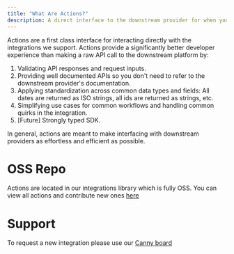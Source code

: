 ```yaml
---
title: "What Are Actions?"
description: A direct interface to the downstream provider for when you need more fine-grained control than the Unified API gives you.
---
```


Actions are a first class interface for interacting directly with the integrations we support. Actions provide a significantly better developer experience than making a raw API call to the downstream platform by:

1. Validating API responses and request inputs.
2. Providing well documented APIs so you don't need to refer to the downstream provider's documentation.
3. Applying standardization across common data types and fields: All dates are returned as ISO strings, all ids are returned as strings, etc.
4. Simplifying use cases for common workflows and handling common quirks in the integration.
5. [Future] Strongly typed SDK.

In general, actions are meant to make interfacing with downstream providers as effortless and efficient as possible.

# OSS Repo

Actions are located in our integrations library which is fully OSS. You can view all actions and contribute new ones [here](https://github.com/vesselapi/integrations)

# Support

To request a new integration please use our [Canny board](https://vesselapi.canny.io/)
